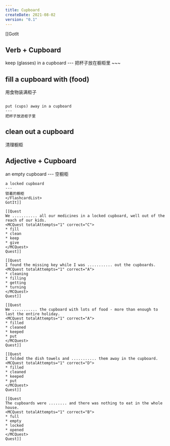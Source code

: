 ```yaml
---
title: Cupboard 
createDate: 2021-08-02
version: "0.1"
---
```


[[GotIt
## Verb + Cupboard
<FlashcardList>
keep (glasses) in a cupboard 
---
把杯子放在橱柜里
~~~

fill a cupboard with (food)
---
用食物装满柜子
~~~

put (cups) away in a cupboard
---
把杯子放进柜子里
~~~

clean out a cupboard
---
清理橱柜
</FlashcardList>

## Adjective + Cupboard
<FlashcardList>
an empty cupboard
---
空橱柜

~~~
a locked cupboard
---
锁着的橱柜
</FlashcardList>
GotIt]]

[[Quest
We ........... all our medicines in a locked cupboard, well out of the reach of our kids.
<MCQuest totalAttempts="1" correct="C">
* fill
* clean
* keep
* give
</MCQuest>
Quest]]

[[Quest
I found the missing key while I was ........... out the cupboards.
<MCQuest totalAttempts="1" correct="A">
* cleaning
* filling
* getting
* turning
</MCQuest>
Quest]]

[[Quest
We ........... the cupboard with lots of food - more than enough to last the entire holiday. 
<MCQuest totalAttempts="1" correct="A">
* filled
* cleaned
* keeped
* put
</MCQuest>
Quest]]

[[Quest
I folded the dish towels and ........... them away in the cupboard.
<MCQuest totalAttempts="1" correct="D">
* filled
* cleaned
* keeped
* put
</MCQuest>
Quest]]

[[Quest
The cupboards were ........ and there was nothing to eat in the whole house.
<MCQuest totalAttempts="1" correct="B">
* full
* empty
* locked
* opened
</MCQuest>
Quest]]